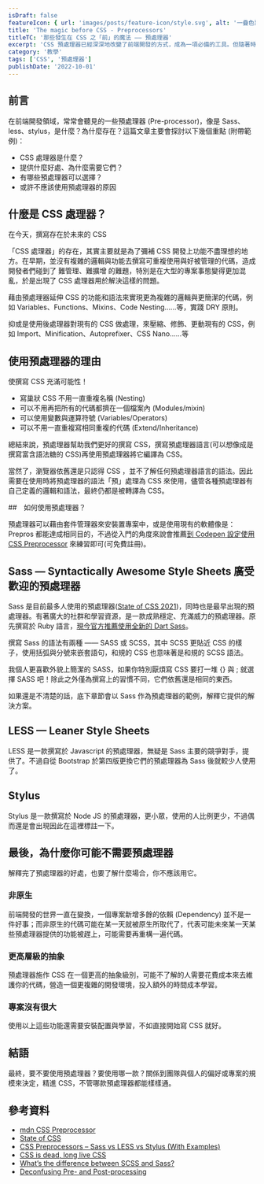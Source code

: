 ```yaml
---
isDraft: false
featureIcon: { url: 'images/posts/feature-icon/style.svg', alt: '一疊色票樣式符號' }
title: 'The magic before CSS - Preprocessors'
titleTC: '那些發生在 CSS 之「前」的魔法 —— 預處理器'
excerpt: 'CSS 預處理器已經深深地改變了前端開發的方式，成為一項必備的工具。但隨著時間的轉變，新的標準持續地推出，我們仍然還需要它們嗎？'
category: '教學'
tags: ['CSS', '預處理器']
publishDate: '2022-10-01'
---
```


## 前言

在前端開發領域，常常會聽見的一些預處理器 (Pre-processor)，像是 Sass、less、stylus，是什麼？為什麼存在？這篇文章主要會探討以下幾個重點 (附帶範例)：

- CSS 處理器是什麼？
- 提供什麼好處、為什麼需要它們？
- 有哪些預處理器可以選擇？
- 或許不應該使用預處理器的原因

## 什麼是 CSS 處理器？

在今天，撰寫存在於未來的 CSS

「CSS 處理器」的存在，其實主要就是為了彌補 CSS 開發上功能不盡理想的地方。在早期，並沒有複雜的邏輯與功能去撰寫可重複使用與好被管理的代碼，造成開發者們碰到了 難管理、難擴增 的難題，特別是在大型的專案事態變得更加混亂，於是出現了 CSS 處理器用於解決這樣的問題。

藉由預處理器延伸 CSS 的功能和語法來實現更為複雜的邏輯與更簡潔的代碼，例如 Variables、Functions、Mixins、Code Nesting……等，實踐 DRY 原則。

抑或是使用後處理器對現有的 CSS 做處理，來壓縮、修飾、更動現有的 CSS，例如 Import、Minification、Autoprefixer、CSS Nano……等

## 使用預處理器的理由

使撰寫 CSS 充滿可能性！

- 寫巢狀 CSS 不用一直重複名稱 (Nesting)
- 可以不用再把所有的代碼都擠在一個檔案內 (Modules/mixin)
- 可以使用變數與運算符號 (Variables/Operators)
- 可以不用一直重複寫相同重複的代碼 (Extend/Inheritance)

總結來說，預處理器幫助我們更好的撰寫 CSS，撰寫預處理器語言(可以想像成是撰寫富含語法糖的 CSS)再使用預處理器將它編譯為 CSS。

當然了，瀏覽器依舊還是只認得 CSS ，並不了解任何預處理器語言的語法。因此需要在使用時將預處理器的語法「預」處理為 CSS 來使用，儘管各種預處理器有自己定義的邏輯和語法，最終仍都是被轉譯為 CSS。

##　如何使用預處理器？

預處理器可以藉由套件管理器來安裝置專案中，或是使用現有的軟體像是： Prepros 都能達成相同目的，不過從入門的角度來說會推薦[到 Codepen 設定使用 CSS Preprocessor](https://blog.codepen.io/documentation/using-css-preprocessors/) 來練習即可(可免費註冊)。

## Sass — Syntactically Awesome Style Sheets 廣受歡迎的預處理器

Sass 是目前最多人使用的預處理器([State of CSS 2021](https://2021.stateofcss.com/en-US/technologies/pre-post-processors/))，同時也是最早出現的預處理器。有著廣大的社群和學習資源，是一款成熟穩定、充滿威力的預處理器。原先撰寫於 Ruby 語言，[現今官方推薦使用全新的 Dart Sass](https://sass-lang.com/ruby-sass)。

撰寫 Sass 的語法有兩種 —— SASS 或 SCSS，其中 SCSS 更貼近 CSS 的樣子，使用括弧與分號來嵌套語句，和規的 CSS 也意味著是和規的 SCSS 語法。

我個人更喜歡外貌上簡潔的 SASS，如果你特別厭煩寫 CSS 要打一堆 {} 與 ; 就選擇 SASS 吧！除此之外僅為撰寫上的習慣不同，它們依舊還是相同的東西。

如果還是不清楚的話，底下章節會以 Sass 作為預處理器的範例，解釋它提供的解決方案。

## LESS — Leaner Style Sheets

LESS 是一款撰寫於 Javascript 的預處理器，無疑是 Sass 主要的競爭對手，提供了。不過自從 Bootstrap 於第四版更換它們的預處理器為 Sass 後就較少人使用了。

## Stylus

Stylus 是一款撰寫於 Node JS 的預處理器，更小眾，使用的人比例更少，不過偶而還是會出現因此在這裡標註一下。

## 最後，為什麼你可能不需要預處理器

解釋完了預處理器的好處，也要了解什麼場合，你不應該用它。

### 非原生

前端開發的世界一直在變換，一個專案新增多餘的依賴 (Dependency) 並不是一件好事；而非原生的代碼可能在某一天就被原生所取代了，代表可能未來某一天某些預處理器提供的功能被趕上，可能需要再重構一遍代碼。

### 更高層級的抽象

預處理器施作 CSS 在一個更高的抽象級別，可能不了解的人需要花費成本來去維護你的代碼，營造一個更複雜的開發環境，投入額外的時間成本學習。

### 專案沒有很大

使用以上這些功能還需要安裝配置與學習，不如直接開始寫 CSS 就好。

## 結語

最終，要不要使用預處理器？要使用哪一款？關係到團隊與個人的偏好或專案的規模來決定，精進 CSS，不管哪款預處理器都能樣樣通。

## 參考資料

- [mdn CSS Preprocessor](https://developer.mozilla.org/en-US/docs/Glossary/CSS_preprocessor)
- [State of CSS](https://2021.stateofcss.com/en-US/)
- [CSS Preprocessors – Sass vs LESS vs Stylus (With Examples)](https://www.lambdatest.com/blog/css-preprocessors-sass-vs-less-vs-stylus-with-examples/)
- [CSS is dead, long live CSS](https://www.youtube.com/watch?v=jWDZP8twWDg)
- [What’s the difference between SCSS and Sass?](https://stackoverflow.com/questions/5654447/whats-the-difference-between-scss-and-sass)
- [Deconfusing Pre- and Post-processing](https://medium.com/@ddprrt/deconfusing-pre-and-post-processing-d68e3bd078a3)
